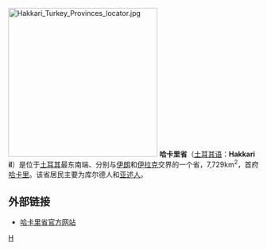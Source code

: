 [[File:Hakkari_Turkey_Provinces_locator.jpg|300px]]
'''哈卡里省'''（[[土耳其语|土耳其语]]：'''Hakkari il'''）是位于[[土耳其|土耳其]]最东南端、分别与[[伊朗|伊朗]]和[[伊拉克|伊拉克]]交界的一个省，7,729km<sup>2</sup>，首府[[哈卡里|哈卡里]]。该省居民主要为库尔德人和[[亚述人|亚述人]]。

==外部链接==
*[http://www.hakkari.gov.tr 哈卡里省官方网站]{{Wayback|url=http://www.hakkari.gov.tr/ |date=20191209174726 }}

{{WAsia-stub}}
{{Turkey}}
[[Category:土耳其行政區劃|H]]